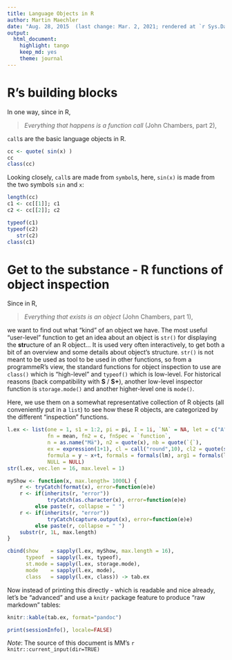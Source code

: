 ```yaml
---
title: Language Objects in R
author: Martin Maechler
date: "Aug. 28, 2015  (last change: Mar. 2, 2021; rendered at `r Sys.Date()`)" # format(Sys.time(), "%H:%M:%OS3")
output:
  html_document:
    highlight: tango
    keep_md: yes
    theme: journal
---
```

# R's building blocks

In one way, since in R,

>    *Everything that happens is a function call*   (John Chambers, part 2),

`call`s are the basic language objects in R.

```r
cc <- quote( sin(x) )
cc
class(cc)
```

Looking closely, `call`s are made from `symbol`s, here, `sin(x)` is made
from the two symbols `sin` and `x`:
```r
length(cc)
c1 <- cc[[1]]; c1
c2 <- cc[[2]]; c2

typeof(c1)
typeof(c2)
   str(c2)
class(c1)
```

# Get to the substance - R functions of object inspection

Since in R,

>    *Everything that exists is an object*     (John Chambers, part 1),

we want to find out what "kind" of an object we have.
The most useful "user-level" function to get an idea about an object is `str()` for displaying the **str**ucture of an R object...  It is used very often interactively, to get both a bit of an overview and some details about object's structure.
`str()` is not meant to be used as tool to be used in other functions, so from a programmeR's view,
the standard functions for object inspection to use are `class()` which is "high-level" and `typeof()` which is low-level.
For historical reasons (back compatibility with **S** / **S+**), another low-level inspector function is `storage.mode()`  and another higher-level one is `mode()`.

Here, we use them on a somewhat representative collection of R objects (all conveniently put in a `list`)
to see how these R objects, are categorized by the different "inspection" functions.

<!-- FIXME: start with expression(..., .., .., ) instead of list(.., ) ==> -->
<!-- even nicer table-->
```r
l.ex <- list(one = 1, s1 = 1:2, pi = pi, I = 1i, `NA` = NA, let = c("A", "a", "b", ":::"),
             fn = mean, fn2 = c, fnSpec = `function`,
             n = as.name("Mä"), n2 = quote(x), nb = quote(`{`),
             ex = expression(1+1), cl = call("round",10), cl2 = quote(sin(x)),
             formula = y ~ x+t, formals = formals(lm), arg1 = formals(lm)[[1]],
             NULL = NULL)
str(l.ex, vec.len = 16, max.level = 1)
```

```r
myShow <- function(x, max.length= 1000L) {
    r <- tryCatch(format(x), error=function(e)e)
    r <- if(inherits(r, "error"))
             tryCatch(as.character(x), error=function(e)e)
         else paste(r, collapse = " ")
    r <- if(inherits(r, "error"))
             tryCatch(capture.output(x), error=function(e)e)
         else paste(r, collapse = " ")
    substr(r, 1L, max.length)
}

cbind(show    = sapply(l.ex, myShow, max.length = 16),
      typeof  = sapply(l.ex, typeof),
      st.mode = sapply(l.ex, storage.mode),
      mode    = sapply(l.ex, mode),
      class   = sapply(l.ex, class)) -> tab.ex                                                                          #=====
```

Now instead of printing this directly - which is readable and nice already,
let's be "advanced" and use a `knitr` package feature to produce "raw markdown" tables:
```r
knitr::kable(tab.ex, format="pandoc")
```
```r
print(sessionInfo(), locale=FALSE)
```

<!-- Note the default of the  `backtick` argument of function `deparse()`.
 It currently is `mode(expr) %in% c("call", "expression", "(", "function")`.
 I had tried to change this (and add "name" to the strings) in Sep.2017,
 but that broke a couple of (not unimportant) CRAN packages.
I found that this unfortunately meant the `symbol`s (aka `name`s) would not be correctly deparsed by default.  E.g., the above `nb` would not by default use `backtick = TRUE` but that would have been quite desirable.
 -->

_Note_: The source of this document is MM's `r knitr::current_input(dir=TRUE)`
